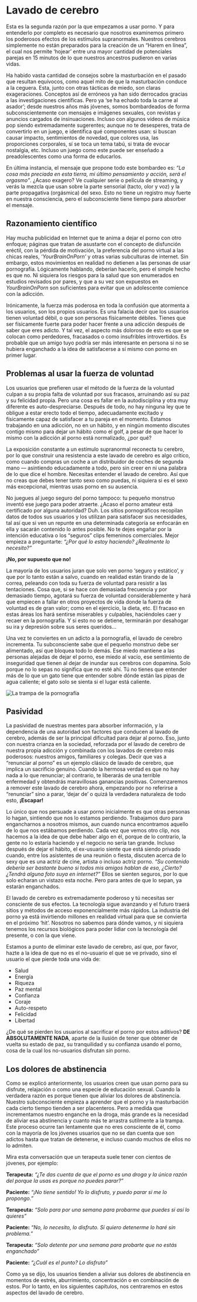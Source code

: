 # Lavado de cerebro

Esta es la segunda razón por la que empezamos a usar porno. Y para entenderlo por completo es necesario que nosotros examinemos primero los poderosos efectos de los estímulos supranormales. Nuestros cerebros simplemente no están preparados para la creación de un “Harem en línea”, el cual nos permite ‘hojear’ entre una mayor cantidad de potenciales parejas en 15 minutos de lo que nuestros ancestros pudieron en varias vidas.

Ha habido vasta cantidad de consejos sobre la masturbación en el pasado que resultan equívocos, como aquel mito de que la masturbación conduce a la ceguera. Esta, junto con otras tácticas de miedo, son claras exageraciones. Conceptos así de erróneos ya han sido derrocados gracias a las investigaciones científicas. Pero ya ‘se ha echado toda la carne al asador’; desde nuestros años más jóvenes, somos bombardeados de forma subconscientemente con mensajes e imágenes sexuales, con revistas y anuncios cargados de insinuaciones. Incluso con algunos videos de música pop siendo extremadamente sugerentes; aunque no te desesperes, trata de convertirlo en un juego, e identifica qué componentes usan: si buscan causar impacto, sentimientos de novedad, que colores usa, las proporciones corporales, sí se toca un tema tabú, si trata de evocar nostalgia, etc. Incluso un juego como este puede ser enseñado a preadolescentes como una forma de educarlos.

En última instancia, el mensaje que propone todo este bombardeo es: _“La cosa más preciada en esta tierra, mi último pensamiento y acción, será el orgasmo”_. ¿Acaso exagero? Ve cualquier serie o película de streaming, y verás la mezcla que usan sobre la parte sensorial (tacto, olor y voz) y la parte propagativa (orgásmica) del sexo. Esto no tiene un registro muy fuerte en nuestra consciencia, pero el subconsciente tiene tiempo para absorber el mensaje.

## Razonamiento científico

Hay mucha publicidad en Internet que te anima a dejar el porno con otro enfoque; páginas que tratan de asustarte con el concepto de disfunción eréctil, con la pérdida de motivación, la preferencia del porno virtual a las chicas reales, _‘YourBrainOnPorn’_ y otras varias subculturas de internet. Sin embargo, estos movimientos en realidad no detienen a las personas de usar pornografía. Lógicamente hablando, deberían hacerlo, pero el simple hecho es que no. Ni siquiera los riesgos para la salud que son enumerados en estudios revisados por pares, y que a su vez son expuestos en _YourBrainOnPorn_ son suficientes para evitar que un adolescente comience con la adicción.

Irónicamente, la fuerza más poderosa en toda la confusión que atormenta a los usuarios, son los propios usuarios. Es una falacia decir que los usuarios tienen voluntad débil, o que son personas físicamente débiles. Tienes que ser físicamente fuerte para poder hacer frente a una adicción después de saber que eres adicto. Y tal vez, el aspecto más doloroso de esto es que se colocan como perdedores, fracasados o como insufribles introvertidos.  Es probable que un amigo tuyo podría ser más interesante en persona si no se hubiera enganchado a la idea de satisfacerse a sí mismo con porno en primer lugar. 

## Problemas al usar la fuerza de voluntad

Los usuarios que prefieren usar el método de la fuerza de la voluntad culpan a su propia falta de voluntad por sus fracasos, arruinando así su paz y su felicidad propia. Pero una cosa es fallar en la autodisciplina y otra muy diferente es auto-despreciarse. Después de todo, no hay ninguna ley que te obligue a estar erecto todo el tiempo, adecuadamente excitado y físicamente capaz de satisfacer a tu pareja en el momento. Estamos trabajando en una adicción, no en un hábito, y en ningún momento discutes contigo mismo para dejar un hábito como el golf, a pesar de que hacer lo mismo con la adicción al porno está normalizado, ¿por qué?

La exposición constante a un estímulo supranormal reconecta tu cerebro, por lo que construir una resistencia a este lavado de cerebro es algo crítico, como cuando compras un coche a un distribuidor de coches de segunda mano — asintiendo educadamente a todo, pero sin creer en ni una palabra de lo que dice el hombre. Necesitas entender el lavado de cerebro.  Así que no creas que debes tener tanto sexo como puedas, ni siquiera si es el sexo más excepcional, mientras usas porno en su ausencia.

No juegues al juego seguro del porno tampoco: tu pequeño monstruo inventó ese juego para poder atraerte. ¿Acaso el porno amateur está certificado por alguna autoridad? Duh. Los sitios pornográficos recopilan datos de todos sus usuarios y los utilizan para satisfacer sus necesidades, tal así que si ven un repunte en una determinada categoría se enfocarán en ella y sacarán contenido lo antes posible.  No te dejes engañar por la intención educativa o los "seguros" clips femeninos comerciales. Mejor empieza a preguntarte: _"¿Por qué lo estoy haciendo?  ¿Realmente lo necesito?"_

**¡No, por supuesto que no!**
 
La mayoría de los usuarios juran que solo ven porno ‘seguro y estático’, y que por lo tanto están a salvo, cuando en realidad están tirando de la correa, peleando con toda su fuerza de voluntad para resistir a las tentaciones. Cosa que, si se hace con demasiada frecuencia y por demasiado tiempo, agotará su fuerza de voluntad considerablemente y hará que empiecen a fallar en otros proyectos de vida donde la fuerza de voluntad es de gran valor; como en el ejercicio, la dieta, etc.  El fracaso en estas áreas los hará sentirse miserables y culpables, haciéndoles caer y recaer en la pornografía. Y si esto no se detiene, terminarán por desahogar su ira y depresión sobre sus seres queridos…

Una vez te conviertes en un adicto a la pornografía, el lavado de cerebro incrementa. Tu subconsciente sabe que el pequeño monstruo debe ser alimentado, así que bloquea todo lo demás. Ese miedo mantiene a las personas alejadas de dejar el porno, ese miedo al vacío, ese sentimiento de inseguridad que tienen al dejar de inundar sus cerebros con dopamina. Solo porque no lo sepas no significa que no esté ahí. Tú no tienes que entender más de lo que un gato tiene que entender sobre dónde están las pipas de agua caliente; el gato solo se sienta si el lugar está caliente. 

![La trampa de la pornografía](img-la-trampa.png)\

## Pasividad

La pasividad de nuestras mentes para absorber información, y la dependencia de una autoridad son factores que conducen al lavado de cerebro, además de ser la principal dificultad para dejar al porno. Eso, junto con nuestra crianza en la sociedad, reforzada por el lavado de cerebro de nuestra propia adicción y combinada con los lavados de cerebro más poderosos: nuestros amigos, familiares y colegas.  Decir que vas a "renunciar al porno" es un ejemplo clásico de lavado de cerebro, que implica un sacrificio genuino. Cuando la hermosa verdad es que no hay nada a lo que renunciar; al contrario, te liberarás de una terrible enfermedad y obtendrás maravillosas ganancias positivas.  Comenzaremos a remover este lavado de cerebro ahora, empezando por no referirse a "renunciar" sino a parar, ‘dejar de’ o quizá la verdadera naturaleza de todo esto, **¡Escapar!**

Lo único que nos persuade a usar porno inicialmente es que otras personas lo hagan, sintiendo que nos lo estamos perdiendo. Trabajamos duro para engancharnos a nosotros mismos, aun cuando nunca encontramos aquello de lo que nos estábamos perdiendo. Cada vez que vemos otro clip, nos hacemos a la idea de que debe haber algo en él, porque de lo contrario, la gente no lo estaría haciendo y el negocio no sería tan grande. Incluso después de dejar el hábito, el ex-usuario siente que está siendo privado cuando, entre los asistentes de una reunión o fiesta, discuten acerca de lo sexy que es una actriz de cine, artista o incluso actriz porno. _“Su contenido debería ser bastante bueno si todos mis amigos hablan de eso, ¿Cierto? ¿Tendrá alguna foto suya en internet?”_ Ellos se sienten seguros, por lo que solo echaran un vistazo esta noche. Pero para antes de que lo sepan, ya estarán enganchados.

El lavado de cerebro es extremadamente poderoso y tú necesitas ser consciente de sus efectos. La tecnología sigue avanzando y el futuro traerá sitios y métodos de acceso exponencialmente más rápidos. La industria del porno ya está invirtiendo millones en realidad virtual para que se convierta en el próximo ‘hit’. Nosotros no sabemos para dónde vamos, y ni siquiera tenemos los recursos biológicos para poder lidiar con la tecnología del presente, o con la que viene.

Estamos a punto de eliminar este lavado de cerebro, así que, por favor, hazte a la idea de que no es el no-usuario el que se ve privado, sino el usuario el que pierde toda una vida de:

* Salud
* Energía
* Riqueza
* Paz mental
* Confianza
* Coraje
* Auto-respeto
* Felicidad
* Libertad

¿De qué se pierden los usuarios al sacrificar el porno por estos aditivos? **DE ABSOLUTAMENTE NADA**, aparte de la ilusión de tener que obtener de vuelta su estado de paz, su tranquilidad y su confianza usando el porno, cosa de la cual los no-usuarios disfrutan _sin_ porno.

## Los dolores de abstinencia

Como se explicó anteriormente, los usuarios creen que usan porno para su disfrute, relajación o como una especie de educación sexual. Cuando la verdadera razón es porque tienen que aliviar los dolores de abstinencia. Nuestro subconsciente empieza a aprender que el porno y la masturbación cada cierto tiempo tienden a ser placenteros. Pero a medida que incrementamos nuestro enganche en la droga, más grande es la necesidad de aliviar esa abstinencia y cuanto más te arrastra sutilmente a la trampa. Este proceso ocurre tan lentamente que no eres consciente de él, como con la mayoría de los jóvenes usuarios que no se dan cuenta que son adictos hasta que tratan de detenerse, e incluso cuando muchos de ellos no lo admiten.

Mira esta conversación que un terapeuta suele tener con cientos de jóvenes, por ejemplo:

**Terapeuta:** _“¿Te das cuenta de que el porno es una droga y la única razón del porque la usas es porque no puedes parar?”_

**Paciente:** _“¡No tiene sentido! Yo lo disfruto, y puedo parar si me lo propongo.”_

**Terapeuta:** _“Solo para por una semana para probarme que puedes si así lo quieres”_

**Paciente:** _“No, lo necesito, lo disfruto. Sí quiero detenerme lo haré sin problema.”_

**Terapeuta:** _“Solo detente por una semana para probarte que no estás enganchado”_

**Paciente:** _“¿Cuál es el punto? Lo disfruto”_

Como ya se dijo, los usuarios tienden a aliviar sus dolores de abstinencia en momentos de estrés, aburrimiento, concentración o en combinación de estos. Por lo tanto, en los siguientes capítulos, nos centraremos en estos aspectos del lavado de cerebro.
